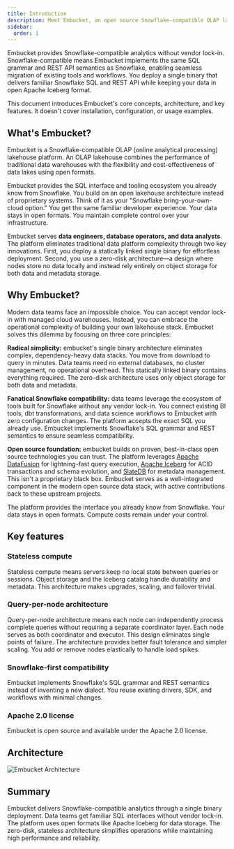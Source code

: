 ```yaml
---
title: Introduction
description: Meet Embucket, an open source Snowflake-compatible OLAP lakehouse that marries the simplicity of a single binary with the openness of Apache Iceberg
sidebar:
  order: 1
---
```



Embucket provides Snowflake-compatible analytics without vendor lock-in. Snowflake-compatible means Embucket implements the same SQL grammar and REST API semantics as Snowflake, enabling seamless migration of existing tools and workflows. You deploy a single binary that delivers familiar Snowflake SQL and REST API while keeping your data in open Apache Iceberg format.

This document introduces Embucket's core concepts, architecture, and key features. It doesn't cover installation, configuration, or usage examples.

## What's Embucket?

Embucket is a Snowflake-compatible OLAP (online analytical processing) lakehouse platform. An OLAP lakehouse combines the performance of traditional data warehouses with the flexibility and cost-effectiveness of data lakes using open formats.

Embucket provides the SQL interface and tooling ecosystem you already know from Snowflake. You build on an open lakehouse architecture instead of proprietary systems. Think of it as your "Snowflake bring-your-own-cloud option." You get the same familiar developer experience. Your data stays in open formats. You maintain complete control over your infrastructure.

Embucket serves **data engineers, database operators, and data analysts**. The platform eliminates traditional data platform complexity through two key innovations. First, you deploy a statically linked single binary for effortless deployment. Second, you use a zero-disk architecture—a design where nodes store no data locally and instead rely entirely on object storage for both data and metadata storage.

## Why Embucket?

Modern data teams face an impossible choice. You can accept vendor lock-in with managed cloud warehouses. Instead, you can embrace the operational complexity of building your own lakehouse stack. Embucket solves this dilemma by focusing on three core principles:

**Radical simplicity:** embucket's single binary architecture eliminates complex, dependency-heavy data stacks. You move from download to query in minutes. Data teams need no external databases, no cluster management, no operational overhead. This statically linked binary contains everything required. The zero-disk architecture uses only object storage for both data and metadata.

**Fanatical Snowflake compatibility:** data teams leverage the ecosystem of tools built for Snowflake without any vendor lock-in. You connect existing BI tools, dbt transformations, and data science workflows to Embucket with zero configuration changes. The platform accepts the exact SQL you already use. Embucket implements Snowflake's SQL grammar and REST semantics to ensure seamless compatibility.

**Open source foundation:** embucket builds on proven, best-in-class open source technologies you can trust. The platform leverages [Apache DataFusion](https://datafusion.apache.org/) for lightning-fast query execution, [Apache Iceberg](https://iceberg.apache.org/) for ACID transactions and schema evolution, and [SlateDB](https://slatedb.io/) for metadata management. This isn't a proprietary black box. Embucket serves as a well-integrated component in the modern open source data stack, with active contributions back to these upstream projects.

The platform provides the interface you already know from Snowflake. Your data stays in open formats. Compute costs remain under your control.

## Key features

### Stateless compute

Stateless compute means servers keep no local state between queries or sessions. Object storage and the Iceberg catalog handle durability and metadata. This architecture makes upgrades, scaling, and failover trivial.

### Query-per-node architecture

Query-per-node architecture means each node can independently process complete queries without requiring a separate coordinator layer. Each node serves as both coordinator and executor. This design eliminates single points of failure. The architecture provides better fault tolerance and simpler scaling. You add or remove nodes elastically to handle load spikes.

### Snowflake-first compatibility

Embucket implements Snowflake's SQL grammar and REST semantics instead of inventing a new dialect. You reuse existing drivers, SDK, and workflows with minimal changes.

### Apache 2.0 license

Embucket is open source and available under the Apache 2.0 license.

## Architecture

![Embucket Architecture](architecture.png)

## Summary

Embucket delivers Snowflake-compatible analytics through a single binary deployment. Data teams get familiar SQL interfaces without vendor lock-in. The platform uses open formats like Apache Iceberg for data storage. The zero-disk, stateless architecture simplifies operations while maintaining high performance and reliability.
